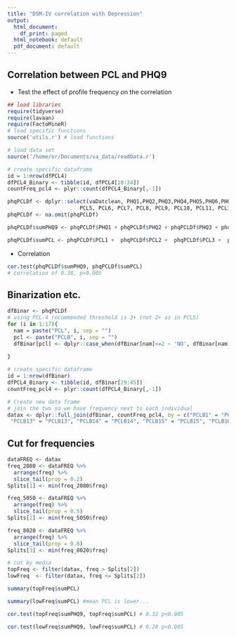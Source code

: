 ```yaml
---
title: "DSM-IV correlation with Depression"
output:
  html_document:
    df_print: paged
  html_notebook: default
  pdf_document: default
---
```


## Correlation between PCL and PHQ9
- Test the effect of profile frequency on the correlation

```r
## load libraries
require(tidyverse)
require(lavaan)
require(FactoMineR)
# load specific functions
source('utils.r') # load functions
```

```r
# load data set
source('/home/or/Documents/va_data/readData.r')
```


```r
# create specific dataframe
id = 1:nrow(dfPCL4)
dfPCL4_Binary <- tibble(id, dfPCL4[18:34])
countFreq_pcl4 <- plyr::count(dfPCL4_Binary[,-1])
```

```r
phqPCLDf <- dplyr::select(vaDatclean, PHQ1,PHQ2,PHQ3,PHQ4,PHQ5,PHQ6,PHQ7,PHQ8,PHQ9, PCL1, PCL2, PCL3, PCL4,
                       PCL5, PCL6, PCL7, PCL8, PCL9, PCL10, PCL11, PCL12, PCL13, PCL14, PCL15, PCL16, PCL17)
phqPCLDf <- na.omit(phqPCLDf)

phqPCLDf$sumPHQ9 <- phqPCLDf$PHQ1 + phqPCLDf$PHQ2 + phqPCLDf$PHQ3 + phqPCLDf$PHQ4 + phqPCLDf$PHQ5 + phqPCLDf$PHQ6 + phqPCLDf$PHQ7 + phqPCLDf$PHQ8 + phqPCLDf$PHQ9

phqPCLDf$sumPCL <- phqPCLDf$PCL1 +  phqPCLDf$PCL2 +  phqPCLDf$PCL3 +  phqPCLDf$PCL4 + phqPCLDf$PCL5 +  phqPCLDf$PCL6 + phqPCLDf$PCL7 +  phqPCLDf$PCL8 + phqPCLDf$PCL9 + phqPCLDf$PCL10 +  phqPCLDf$PCL11 + phqPCLDf$PCL12 +  phqPCLDf$PCL13 + phqPCLDf$PCL14 +  phqPCLDf$PCL15 + phqPCLDf$PCL16 + phqPCLDf$PCL17
```

- Correlation
```r
cor.test(phqPCLDf$sumPHQ9, phqPCLDf$sumPCL)
# correlation of 0.38, p<0.005
```

## Binarization etc.

```r
dfBinar <- phqPCLDf
# using PCL-4 recommended threshold is 3+ (not 2+ as in PCL5)
for (i in 1:17){
  nam = paste("PCL", i, sep = "")
  pcl <- paste("PCLB", i, sep = "")
  dfBinar[pcl] <- dplyr::case_when(dfBinar[nam]<=2 ~ 'NO', dfBinar[nam]>=3 ~ 'YES')
  
}
```


```r
# create specific dataframe
id = 1:nrow(dfBinar)
dfPCL4_Binary <- tibble(id, dfBinar[29:45])
countFreq_pcl4 <- plyr::count(dfPCL4_Binary[,-1])
```

```r
# Create new data frame
# join the two so we have frequency next to each individual
datax <- dplyr::full_join(dfBinar, countFreq_pcl4, by = c("PCLB1" = "PCLB1", "PCLB2" = "PCLB2", "PCLB3" = "PCLB3", "PCLB4" = "PCLB4", "PCLB5" = "PCLB5", "PCLB6" = "PCLB6", "PCLB7" = "PCLB7", "PCLB8" = "PCLB8", "PCLB9" = "PCLB9", "PCLB10" = "PCLB10", "PCLB11" = "PCLB11", "PCLB12" = "PCLB12", 
 "PCLB13" = "PCLB13", "PCLB14" = "PCLB14", "PCLB15" = "PCLB15", "PCLB16" = "PCLB16", "PCLB17" = "PCLB17"))
```

## Cut for frequencies

```r
dataFREQ <- datax
freq_2080 <- dataFREQ %>% 
  arrange(freq) %>% 
  slice_tail(prop = 0.2)
Splits[1] <- min(freq_2080$freq)

freq_5050 <- dataFREQ %>% 
  arrange(freq) %>% 
  slice_tail(prop = 0.5)
Splits[2] <- min(freq_5050$freq)

freq_8020 <- dataFREQ %>% 
  arrange(freq) %>% 
  slice_tail(prop = 0.8)
Splits[3] <- min(freq_8020$freq)

# cut by media
topFreq <- filter(datax, freq > Splits[2])
lowFreq  <- filter(datax, freq <= Splits[2])

summary(topFreq$sumPCL)

summary(lowFreq$sumPCL) #mean PCL is lower...

cor.test(topFreq$sumPHQ9, topFreq$sumPCL) # 0.32 p<0.005

cor.test(lowFreq$sumPHQ9, lowFreq$sumPCL) # 0.28 p<0.005
```





